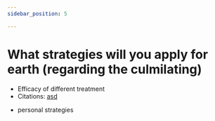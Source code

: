 ```yaml
---
sidebar_position: 5

---
```

# What strategies will you apply for earth (regarding the culmilating)
- Efficacy of different treatment
- Citations: [asd](https://www.britannica.com/science/bacteria/Evolution-of-bacteria)
+ personal strategies